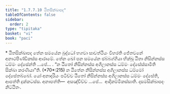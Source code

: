 ```yaml
---
title: "1.7.7.10 ඨිතසික්ඛාපද"
tableOfContents: false
sidebar:
  order: 2
type: "tipitaka"
basket: "vi"
book: "paci"
---
```



<DynamicBreadcrumb />

<Paragraph type="center" book="paci">
* ඨිතසික්ඛාපද
</Paragraph>

<Division number="648" book="paci">

<Paragraph number="2057" book="paci">
තේන සමයේන බුද්ධෝ භගවා සාවත්ථියං විහරති ජේතවනේ අනාථපිණ්ඩිකස්ස ආරාමේ. තේන ඛෝ පන සමයේන ඡබ්බග්ගියා භික්ඛූ ඨිතා නිසින්නස්ස ධම්මං දේසේන්ති …පේ… .
</Paragraph>

<Paragraph number="2058" book="paci">
<Emphasis>“න ඨිතෝ නිසින්නස්ස අගිලානස්ස ධම්මං දේසේස්සාමීති සික්ඛා කරණීයා”</Emphasis>ති. (*70*:<Emphasis>215</Emphasis>)
</Paragraph>

<Paragraph number="2059" book="paci">
න ඨිතේන නිසින්නස්ස අගිලානස්ස ධම්මෝ දේසේතබ්බෝ. යෝ අනාදරියං පටිච්ච ඨිතෝ නිසින්නස්ස අගිලානස්ස ධම්මං දේසේති, ආපත්ති දුක්කටස්ස.
</Paragraph>

<Paragraph number="2060" book="paci">
අනාපත්ති—  අසඤ්චිච්ච …පේ…  ආදිකම්මිකස්සාති.

</Paragraph>
</Division>

<Paragraph number="2061" type="center" book="paci">
දසමසික්ඛාපදං නිට්ඨිතං.
</Paragraph>